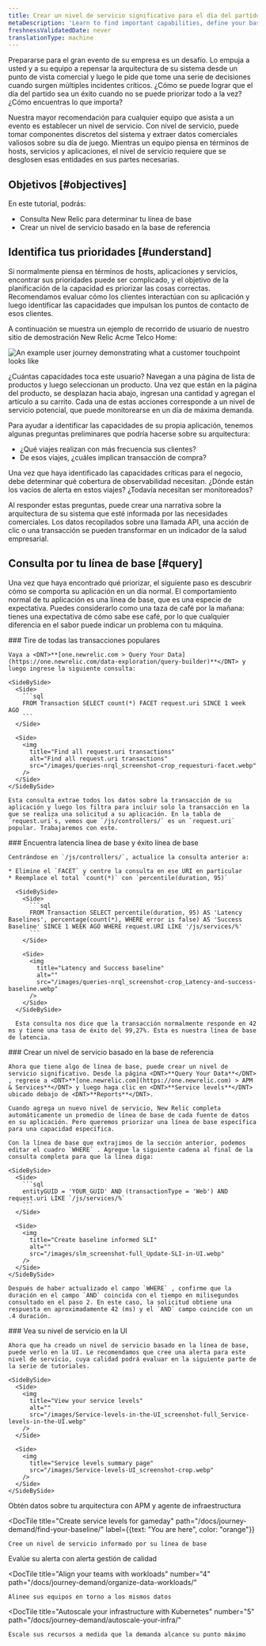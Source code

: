 ```yaml
---
title: Crear un nivel de servicio significativo para el día del partido
metaDescription: 'Learn to find important capabilities, define your baselines, and set up meaningful service levels for peak demand.'
freshnessValidatedDate: never
translationType: machine
---
```


Prepararse para el gran evento de su empresa es un desafío. Lo empuja a usted y a su equipo a repensar la arquitectura de su sistema desde un punto de vista comercial y luego le pide que tome una serie de decisiones cuando surgen múltiples incidentes críticos. ¿Cómo se puede lograr que el día del partido sea un éxito cuando no se puede priorizar todo a la vez? ¿Cómo encuentras lo que importa?

Nuestra mayor recomendación para cualquier equipo que asista a un evento es establecer un nivel de servicio. Con nivel de servicio, puede tomar componentes discretos del sistema y extraer datos comerciales valiosos sobre su día de juego. Mientras un equipo piensa en términos de hosts, servicios y aplicaciones, el nivel de servicio requiere que se desglosen esas entidades en sus partes necesarias.

## Objetivos [#objectives]

En este tutorial, podrás:

* Consulta New Relic para determinar tu línea de base
* Crear un nivel de servicio basado en la base de referencia

## Identifica tus prioridades [#understand]

Si normalmente piensa en términos de hosts, aplicaciones y servicios, encontrar sus prioridades puede ser complicado, y el objetivo de la planificación de la capacidad es priorizar las cosas correctas. Recomendamos evaluar cómo los clientes interactúan con su aplicación y luego identificar las capacidades que impulsan los puntos de contacto de esos clientes.

A continuación se muestra un ejemplo de recorrido de usuario de nuestro sitio de demostración New Relic Acme Telco Home:

<img
  title="You can attach service levels to customer touchpoints"
  alt="An example user journey demonstrating what a customer touchpoint looks like"
  src="/images/user-journey_screenshot-full_A-possible-user-journey.gif"
/>

¿Cuántas capacidades toca este usuario? Navegan a una página de lista de productos y luego seleccionan un producto. Una vez que están en la página del producto, se desplazan hacia abajo, ingresan una cantidad y agregan el artículo a su carrito. Cada una de estas acciones corresponde a un nivel de servicio potencial, que puede monitorearse en un día de máxima demanda.

Para ayudar a identificar las capacidades de su propia aplicación, tenemos algunas preguntas preliminares que podría hacerse sobre su arquitectura:

* ¿Qué viajes realizan con más frecuencia sus clientes?
* De esos viajes, ¿cuáles implican transacción de compra?

Una vez que haya identificado las capacidades críticas para el negocio, debe determinar qué cobertura de observabilidad necesitan. ¿Dónde están los vacíos de alerta en estos viajes? ¿Todavía necesitan ser monitoreados?

Al responder estas preguntas, puede crear una narrativa sobre la arquitectura de su sistema que esté informada por las necesidades comerciales. Los datos recopilados sobre una llamada API, una acción de clic o una transacción se pueden transformar en un indicador de la salud empresarial.

## Consulta por tu línea de base [#query]

Una vez que haya encontrado qué priorizar, el siguiente paso es descubrir cómo se comporta su aplicación en un día normal. El comportamiento normal de tu aplicación es una línea de base, que es una especie de expectativa. Puedes considerarlo como una taza de café por la mañana: tienes una expectativa de cómo sabe ese café, por lo que cualquier diferencia en el sabor puede indicar un problema con tu máquina.

<Steps>
  <Step>
    ### Tire de todas las transacciones populares

    Vaya a <DNT>**[one.newrelic.com > Query Your Data](https://one.newrelic.com/data-exploration/query-builder)**</DNT> y luego ingrese la siguiente consulta:

    <SideBySide>
      <Side>
        ```sql
        FROM Transaction SELECT count(*) FACET request.uri SINCE 1 week AGO
        ```
      </Side>

      <Side>
        <img
          title="Find all request.uri transactions"
          alt="Find all request.uri transactions"
          src="/images/queries-nrql_screenshot-crop_requesturi-facet.webp"
        />
      </Side>
    </SideBySide>

    Esta consulta extrae todos los datos sobre la transacción de su aplicación y luego los filtra para incluir solo la transacción en la que se realiza una solicitud a su aplicación. En la tabla de `request.uri`s, vemos que `/js/controllers/` es un `request.uri` popular. Trabajaremos con este.
  </Step>

  <Step>
    ### Encuentra latencia línea de base y éxito línea de base

    Centrándose en `/js/controllers/`, actualice la consulta anterior a:

    * Elimine el `FACET` y centre la consulta en ese URI en particular
    * Reemplace el total `count(*)` con `percentile(duration, 95)`

      <SideBySide>
        <Side>
          ```sql
          FROM Transaction SELECT percentile(duration, 95) AS 'Latency Baselines', percentage(count(*), WHERE error is false) AS 'Success Baseline' SINCE 1 WEEK AGO WHERE request.URI LIKE '/js/services/%'
          ```
        </Side>

        <Side>
          <img
            title="Latency and Success baseline"
            alt=""
            src="/images/queries-nrql_screenshot-crop_Latency-and-success-baseline.webp"
          />
        </Side>
      </SideBySide>

      Esta consulta nos dice que la transacción normalmente responde en 42 ms y tiene una tasa de éxito del 99,27%. Esta es nuestra línea de base de latencia.
  </Step>

  <Step>
    ### Crear un nivel de servicio basado en la base de referencia

    Ahora que tiene algo de línea de base, puede crear un nivel de servicio significativo. Desde la página <DNT>**Query Your Data**</DNT> , regrese a <DNT>**[one.newrelic.com](https://one.newrelic.com) > APM & Services**</DNT> y luego haga clic en <DNT>**Service levels**</DNT> ubicado debajo de <DNT>**Reports**</DNT>.

    Cuando agrega un nuevo nivel de servicio, New Relic completa automáticamente un promedio de línea de base de cada fuente de datos en su aplicación. Pero queremos priorizar una línea de base específica para una capacidad específica.

    Con la línea de base que extrajimos de la sección anterior, podemos editar el cuadro `WHERE` . Agregue la siguiente cadena al final de la consulta completa para que la línea diga:

    <SideBySide>
      <Side>
        ```sql
        entityGUID = 'YOUR_GUID' AND (transactionType = 'Web') AND request.uri LIKE `/js/services/%`
        ```
      </Side>

      <Side>
        <img
          title="Create baseline informed SLI"
          alt=""
          src="/images/slm_screenshot-full_Update-SLI-in-UI.webp"
        />
      </Side>
    </SideBySide>

    Después de haber actualizado el campo `WHERE` , confirme que la duración en el campo `AND` coincida con el tiempo en milisegundos consultado en el paso 2. En este caso, la solicitud obtiene una respuesta en aproximadamente 42 (ms) y el `AND` campo coincide con un .4 duración.
  </Step>

  <Step>
    ### Vea su nivel de servicio en la UI

    Ahora que ha creado un nivel de servicio basado en la línea de base, puede verlo en la UI. Le recomendamos que cree una alerta para este nivel de servicio, cuya calidad podrá evaluar en la siguiente parte de la serie de tutoriales.

    <SideBySide>
      <Side>
        <img
          title="View your service levels"
          alt=""
          src="/images/Service-levels-in-the-UI_screenshot-full_Service-levels-in-the-UI.webp"
        />
      </Side>

      <Side>
        <img
          title="Service levels summary page"
          src="/images/Service-levels-UI_screenshot-crop.webp"
        />
      </Side>
    </SideBySide>
  </Step>
</Steps>

<DocTiles numbered>
  <DocTile
    title="Get started"
    path="/docs/journey-demand/get-started"
  >
    Obtén datos sobre tu arquitectura con APM y agente de infraestructura
  </DocTile>

  <DocTile
    title="Create service levels for gameday"
    path="/docs/journey-demand/find-your-baseline/"
    label={{text: "You are here", color: "orange"}}
  >
    Cree un nivel de servicio informado por su línea de base
  </DocTile>
</DocTiles>

<DocTiles>
  <DocTile
    title="Reduce noise with quality alerts"
    number="3"
    path="/docs/journey-demand/create-quality-alerts/"
  >
    Evalúe su alerta con alerta gestión de calidad
  </DocTile>

  <DocTile
    title="Align your teams with workloads"
    number="4"
    path="/docs/journey-demand/organize-data-workloads/"
  >
    Alinee sus equipos en torno a los mismos datos
  </DocTile>

  <DocTile
    title="Autoscale your infrastructure with Kubernetes"
    number="5"
    path="/docs/journey-demand/autoscale-your-infra/"
  >
    Escale sus recursos a medida que la demanda alcance su punto máximo
  </DocTile>
</DocTiles>
